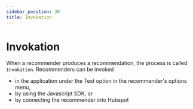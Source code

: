 ```yaml
---
sidebar_position: 30
title: Invokation
---
```


# Invokation

When a recommender produces a recommendation, the process is called `Invokation`.
Recommenders can be invoked 

- in the application under the Test option in the recommender's options menu,
- by using the Javascript SDK, or
- by connecting the recommender into Hubspot